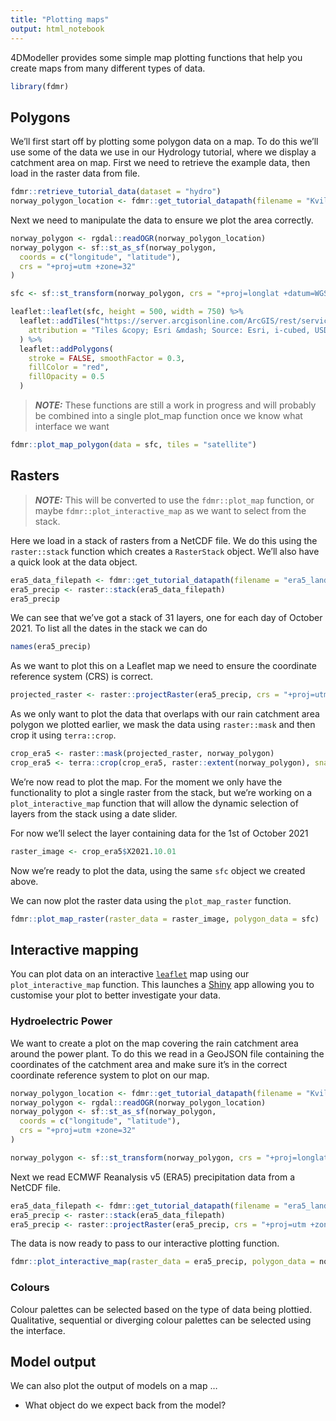 ```yaml
---
title: "Plotting maps"
output: html_notebook
---
```


4DModeller provides some simple map plotting functions that help you create maps from many different types of data.

```r
library(fdmr)
```
## Polygons

We'll first start off by plotting some polygon data on a map. To do this we'll use some of the data we use in our Hydrology tutorial, where we display a catchment area on map.
First we need to retrieve the example data, then load in the raster data from file.

```r
fdmr::retrieve_tutorial_data(dataset = "hydro")
norway_polygon_location <- fdmr::get_tutorial_datapath(filename = "Kvilldal_Catch_Boundary.geojson")
```

Next we need to manipulate the data to ensure we plot the area correctly.

```r
norway_polygon <- rgdal::readOGR(norway_polygon_location)
norway_polygon <- sf::st_as_sf(norway_polygon,
  coords = c("longitude", "latitude"),
  crs = "+proj=utm +zone=32"
)

sfc <- sf::st_transform(norway_polygon, crs = "+proj=longlat +datum=WGS84")

leaflet::leaflet(sfc, height = 500, width = 750) %>%
  leaflet::addTiles("https://server.arcgisonline.com/ArcGIS/rest/services/World_Imagery/MapServer/tile/{z}/{y}/{x}",
    attribution = "Tiles &copy; Esri &mdash; Source: Esri, i-cubed, USDA, USGS, AEX, GeoEye, Getmapping, Aerogrid, IGN, IGP, UPR-EGP, and the GIS User Community"
  ) %>%
  leaflet::addPolygons(
    stroke = FALSE, smoothFactor = 0.3,
    fillColor = "red",
    fillOpacity = 0.5
  )
```

> **_NOTE:_**  These functions are still a work in progress and will probably be combined into a single plot_map function once we know what interface we want


```r
fdmr::plot_map_polygon(data = sfc, tiles = "satellite")
```

## Rasters

> **_NOTE:_**  This will be converted to use the `fdmr::plot_map` function, or maybe `fdmr::plot_interactive_map` as we want to select from the stack.

Here we load in a stack of rasters from a NetCDF file. We do this using the `raster::stack` function which creates a `RasterStack` object. We'll also have a quick look at the data object.

```r
era5_data_filepath <- fdmr::get_tutorial_datapath(filename = "era5_land_daily.nc")
era5_precip <- raster::stack(era5_data_filepath)
era5_precip
```
We can see that we've got a stack of 31 layers, one for each day of October 2021. To list all the dates in the stack we can do

```r
names(era5_precip)
```

As we want to plot this on a Leaflet map we need to ensure the coordinate reference system (CRS) is correct.

```r
projected_raster <- raster::projectRaster(era5_precip, crs = "+proj=utm +zone=32")
```

As we only want to plot the data that overlaps with our rain catchment area polygon we plotted earlier, we mask the data using `raster::mask` and then crop it using `terra::crop`.

```r
crop_era5 <- raster::mask(projected_raster, norway_polygon)
crop_era5 <- terra::crop(crop_era5, raster::extent(norway_polygon), snap = "near")
```

We're now read to plot the map. For the moment we only have the functionality to plot a single raster from the stack, but we're working on a `plot_interactive_map` function that will allow the dynamic selection of layers from the stack using a date slider.

For now we'll select the layer containing data for the 1st of October 2021 
```r
raster_image <- crop_era5$X2021.10.01
```

Now we're ready to plot the data, using the same `sfc` object we created above.

We can now plot the raster data using the `plot_map_raster` function.

```r
fdmr::plot_map_raster(raster_data = raster_image, polygon_data = sfc)
```

## Interactive mapping

You can plot data on an interactive [`leaflet`](https://rstudio.github.io/leaflet/) map using our `plot_interactive_map` function. This launches a [Shiny](https://shiny.posit.co/) app allowing you to customise your plot to better
investigate your data.

### Hydroelectric Power

We want to create a plot on the map covering the rain catchment area around the power plant. To do this we read in a GeoJSON file containing the coordinates of the catchment area and make sure it's in the correct coordinate reference system to plot on our map.

```r
norway_polygon_location <- fdmr::get_tutorial_datapath(filename = "Kvilldal_Catch_Boundary.geojson")
norway_polygon <- rgdal::readOGR(norway_polygon_location)
norway_polygon <- sf::st_as_sf(norway_polygon,
  coords = c("longitude", "latitude"),
  crs = "+proj=utm +zone=32"
)

norway_polygon <- sf::st_transform(norway_polygon, crs = "+proj=longlat +datum=WGS84")
```

Next we read ECMWF Reanalysis v5 (ERA5) precipitation data from a NetCDF file.

```r
era5_data_filepath <- fdmr::get_tutorial_datapath(filename = "era5_land_daily.nc")
era5_precip <- raster::stack(era5_data_filepath)
era5_precip <- raster::projectRaster(era5_precip, crs = "+proj=utm +zone=32")
```

The data is now ready to pass to our interactive plotting function.

```r
fdmr::plot_interactive_map(raster_data = era5_precip, polygon_data = norway_polygon)
```


### Colours

Colour palettes can be selected based on the type of data being plottied. Qualitative, sequential or diverging colour
palettes can be selected using the interface.


## Model output

We can also plot the output of models on a map ...

- What object do we expect back from the model?


